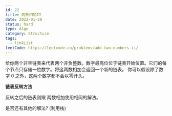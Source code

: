```yaml
---
id: 22
title: 两数相加II
date: 2022-01-20
status: hard
type: Algo
category: Structure
tags:
  - linkList
leetCode: https://leetcode.cn/problems/add-two-numbers-ii/
---
```



给你两个非空链表来代表两个非负整数。数字最高位位于链表开始位置。它们的每个节点只存储一位数字。将这两数相加会返回一个新的链表。
你可以假设除了数字 0 之外，这两个数字都不会以零开头。


**链表反转方法**

反转之后的链表则跟 两数相加使用相同的解法。

是否还有其他的解法? (利用栈)

